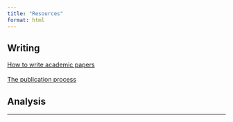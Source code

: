 ```yaml
---
title: "Resources"
format: html
---
```


## Writing

[How to write academic papers](write.html) <br><br>
[The publication process](publication_process.qmd)

## Analysis

------------------------------------------------------------------------